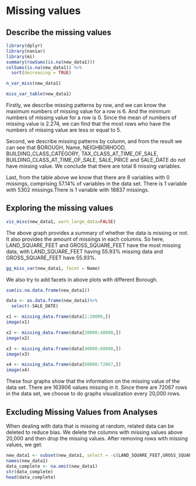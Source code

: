 # Missing values
##  Describe the missing values
```r
library(dplyr)
library(naniar)
library(mi)
summary(rowSums(is.na(new_data1)))
colSums(is.na(new_data1)) %>%
  sort(decreasing = TRUE)

n_var_miss(new_data1)

miss_var_table(new_data1)
```
Firstly, we describe missing patterns by row, and we can know the maximum numbers of missing value for a row is 6. And the minimum numbers of missing value for a row is 0. Since the mean of numbers of missing value is 2.274, we can find that the most rows who have the numbers of missing value are less or equal to 5.

Second, we describe missing patterns by column, and from the result we can see that BOROUGH, Name, NEIGHBORHOOD, BUILDING_CLASS_CATEGORY, TAX_CLASS_AT_TIME_OF_SALE, BUILDING_CLASS_AT_TIME_OF_SALE, SALE_PRICE and SALE_DATE do not have missing value. We conclude that there are total 6 missing variables.

Last, from the table above we know that there are 8 variables with 0 missings, comprising 57.14% of variables in the data set. There is 1 variable with 5302 missings.There is 1 variable with 18837 missings.

## Exploring the missing values
```r
vis_miss(new_data1, warn_large_data=FALSE)
```

The above graph provides a summary of whether the data is missing or not. It also provides the amount of missings in each columns. So here, LAND_SQUARE_FEET and GROSS_SQUARE_FEET have the most missing data, with LAND_SQUARE_FEET having 55.93% missing data and GROSS_SQUARE_FEET have 55.93%.

```r
gg_miss_var(new_data1, facet = Name)
```

We also try to add facets in above plots with different Borough.

```r
sum(is.na.data.frame(new_data1))

data <- as.data.frame(new_data1)%>%
  select(-SALE_DATE)

x1 <- missing_data.frame(data[1:20000,])
image(x1)

x2 <- missing_data.frame(data[20000:40000,])
image(x2)
```
```r
x3 <- missing_data.frame(data[40000:60000,]) 
image(x3)

x4 <- missing_data.frame(data[60000:72067,]) 
image(x4)
```

These four graphs show that the information on the missing value of the data set. There are 163906 values missing in it. Since there are 72067 rows in the data set, we choose to do graphs visualization every 20,000 rows.

## Excluding Missing Values from Analyses
When dealing with data that is missing at random, related data can be deleted to reduce bias. We delete the columns with missing values above 20,000 and then drop the missing values. After removing rows with missing values, we get:
```r
new_data1 <- subset(new_data1, select = -c(LAND_SQUARE_FEET,GROSS_SQUARE_FEET,COMMERCIAL_UNITS,RESIDENTIAL_UNITS))
names(new_data1)
data_complete <- na.omit(new_data1)
str(data_complete) 
head(data_complete)
```

